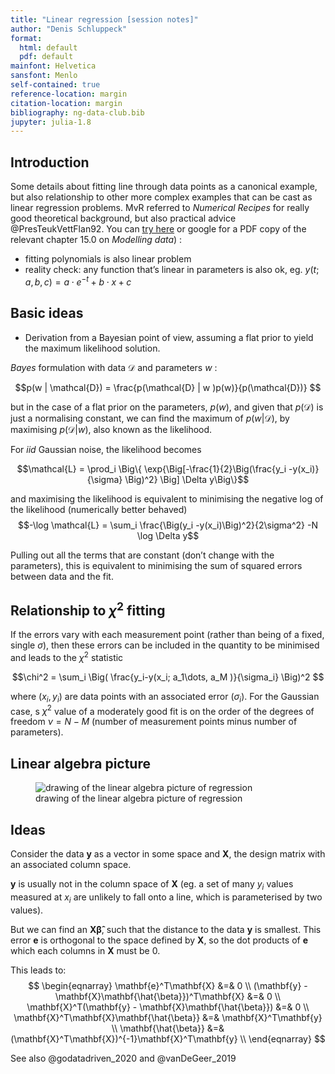 ```yaml
---
title: "Linear regression [session notes]"
author: "Denis Schluppeck"
format:
  html: default
  pdf: default
mainfont: Helvetica
sansfont: Menlo 
self-contained: true
reference-location: margin
citation-location: margin
bibliography: ng-data-club.bib
jupyter: julia-1.8
---
```


## Introduction

Some details about fitting line through data points as a canonical example, but also relationship to other more complex examples that can be cast as linear regression problems. MvR referred to *Numerical Recipes* for really good theoretical background, but also practical advice @PresTeukVettFlan92. You can [try here](https://www.aquila.infn.it/pierleoni/LFC/ROUTINES/Chap15.pdf) or google for a PDF copy of the relevant chapter 15.0 on *Modelling data*) 
:

- fitting polynomials is also linear problem
- reality check: any function that's linear in parameters is also ok, eg. $y(t; a, b, c) = a\cdot e^{-t} + b\cdot x + c$



## Basic ideas

- Derivation from a Bayesian point of view, assuming a flat prior to yield the maximum likelihood solution.


*Bayes* formulation with data $\mathcal{D}$ and parameters $w$ :

$$p(w | \mathcal{D}) = \frac{p(\mathcal{D} | w )p(w)}{p(\mathcal{D})} $$

but in the case of a flat prior on the parameters, $p(w)$, and given that $p(\mathcal{D})$ is just a normalising constant, we can find the maximum of $p(w | \mathcal{D})$, by maximising $p(\mathcal{D} | w )$, also known as the likelihood.

For *iid* Gaussian noise, the likelihood becomes

$$\mathcal{L} = \prod_i \Big\{ \exp{\Big[-\frac{1}{2}\Big(\frac{y_i -y(x_i)}{\sigma} \Big)^2} \Big] \Delta y\Big\}$$

and maximising the likelihood is equivalent to minimising the negative log of the likelihood (numerically better behaved)
$$-\log \mathcal{L} = \sum_i \frac{\Big(y_i -y(x_i)\Big)^2}{2\sigma^2}  -N \log \Delta y$$

Pulling out all the terms that are constant (don't change with the parameters), this is equivalent to minimising the sum of squared errors between data and the fit.

## Relationship to $\chi^2$ fitting

If the errors vary with each measurement point (rather than being of a fixed, single $\sigma$), then these errors can be included in the quantity to be minimised and leads to the $\chi^2$ statistic

$$\chi^2 = \sum_i \Big( \frac{y_i-y(x_i; a_1\dots, a_M )}{\sigma_i} \Big)^2 $$

where $(x_i, y_i)$ are data points with an associated error $(\sigma_i)$. For the Gaussian case, s $\chi^2$ value of a moderately good fit is on the order of the degrees of freedom $\nu = N-M$ (number of measurement points minus number of parameters).

## Linear algebra picture

![drawing of the linear algebra picture of regression](./linear-algebra-picture.png)

## Ideas

Consider the data $\mathbf{y}$ as a vector in some space and $\mathbf{X}$, the design matrix with an associated column space.

$\mathbf{y}$ is usually not in the column space of $\mathbf{X}$ (eg. a set of many $y_i$ values measured at $x_i$ are unlikely to fall onto a line, which is parameterised by two values).

But we can find an $\mathbf{X}\mathbf{\hat{\beta}}$, such that the distance to the data $\mathbf{y}$ is smallest. This error $\mathbf{e}$ is orthogonal to the space defined by $\mathbf{X}$, so the dot products of $\mathbf{e}$ which each columns in $\mathbf{X}$ must be $0$.

This leads to: 
$$
\begin{eqnarray}
\mathbf{e}^T\mathbf{X} &=& 0 \\
(\mathbf{y} - \mathbf{X}\mathbf{\hat{\beta}})^T\mathbf{X} &=& 0 \\
\mathbf{X}^T(\mathbf{y} - \mathbf{X}\mathbf{\hat{\beta}}) &=& 0 \\
\mathbf{X}^T\mathbf{X}\mathbf{\hat{\beta}} &=& \mathbf{X}^T\mathbf{y} \\
\mathbf{\hat{\beta}} &=& (\mathbf{X}^T\mathbf{X})^{-1}\mathbf{X}^T\mathbf{y}  \\
\end{eqnarray}
$$


See also @godatadriven_2020 and @vanDeGeer_2019

